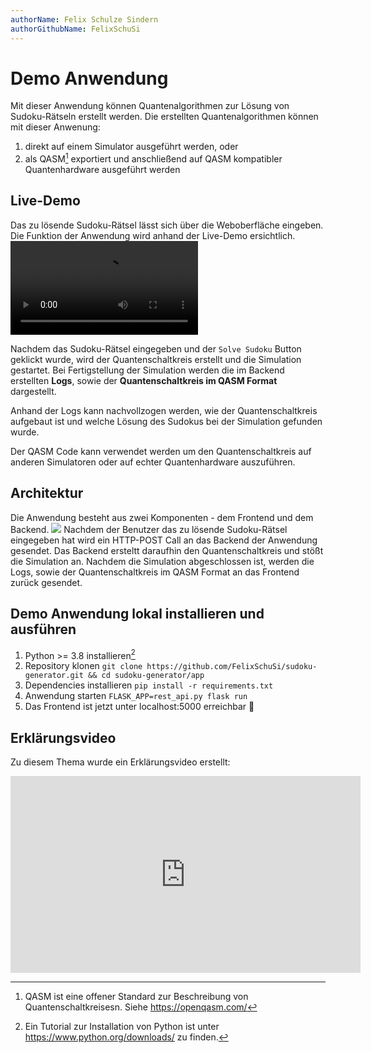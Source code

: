 ```yaml
---
authorName: Felix Schulze Sindern
authorGithubName: FelixSchuSi
---
```


# Demo Anwendung


Mit dieser Anwendung können Quantenalgorithmen zur Lösung von Sudoku-Rätseln erstellt werden.
Die erstellten Quantenalgorithmen können mit dieser Anwenung:
1. direkt auf einem Simulator ausgeführt werden, oder
2. als QASM[^1] exportiert und anschließend auf QASM kompatibler Quantenhardware ausgeführt werden

## Live-Demo

Das zu lösende Sudoku-Rätsel lässt sich über die Weboberfläche eingeben.
Die Funktion der Anwendung wird anhand der Live-Demo ersichtlich.
<br />
<video class="demo" controls>
  <source src="../../live_demo.mp4" type="video/mp4" />
</video>

Nachdem das Sudoku-Rätsel eingegeben und der `Solve Sudoku` Button geklickt wurde, wird der Quantenschaltkreis erstellt und die Simulation gestartet.
Bei Fertigstellung der Simulation werden die im Backend erstellten **Logs**, sowie der **Quantenschaltkreis im QASM Format** dargestellt.

Anhand der Logs kann nachvollzogen werden, wie der Quantenschaltkreis aufgebaut ist und welche Lösung des Sudokus bei der Simulation gefunden wurde.

Der QASM Code kann verwendet werden um den Quantenschaltkreis auf anderen Simulatoren oder auf echter Quantenhardware auszuführen.
## Architektur

Die Anwendung besteht aus zwei Komponenten - dem Frontend und dem Backend.
<img src="../../komponentendiagramm.png" />
Nachdem der Benutzer das zu lösende Sudoku-Rätsel eingegeben hat wird ein
HTTP-POST Call an das Backend der Anwendung gesendet.
Das Backend ersteltt daraufhin den Quantenschaltkreis und stößt die Simulation an.
Nachdem die Simulation abgeschlossen ist, werden die Logs, sowie der Quantenschaltkreis im QASM Format an das Frontend zurück gesendet.

## Demo Anwendung lokal installieren und ausführen
1. Python >= 3.8 installieren[^2]
2. Repository klonen
`git clone https://github.com/FelixSchuSi/sudoku-generator.git && cd sudoku-generator/app`
3. Dependencies installieren
`pip install -r requirements.txt`
4. Anwendung starten
`FLASK_APP=rest_api.py flask run`
5. Das Frontend ist jetzt unter localhost:5000 erreichbar 🎉

## Erklärungsvideo
Zu diesem Thema wurde ein Erklärungsvideo erstellt:

<iframe width="560" height="315" src="https://www.youtube.com/embed/inYNi6-18z0" title="YouTube video player" frameborder="0" allow="accelerometer; autoplay; clipboard-write; encrypted-media; gyroscope; picture-in-picture; web-share" allowfullscreen></iframe>

[^1]: QASM ist eine offener Standard zur Beschreibung von Quantenschaltkreisesn. Siehe https://openqasm.com/ 
[^2]: Ein Tutorial zur Installation von Python ist unter https://www.python.org/downloads/ zu finden.